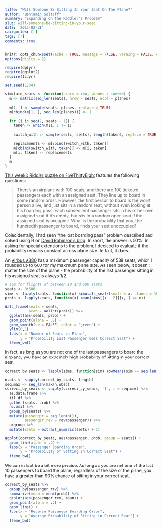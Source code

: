 ```yaml
---
title: "Will Someone Be Sitting In Your Seat On The Plane?"
author: "Benjamin Soltoff"
summary: "Expanding on the Riddler's Problem"
slug: will-someone-be-sitting-in-your-seat
date: '2016-02-21'
categories: [r]
tags: [r]
comments: true
---
```



```r
knitr::opts_chunk$set(cache = TRUE, message = FALSE, warning = FALSE, echo = FALSE)
options(digits = 2)
```

```r
require(dplyr)
require(ggplot2)
require(tidyr)

set.seed(1234)

simulate_seats <- function(seats = 100, planes = 100000) {
  m <- matrix(seq_len(seats), nrow = seats, ncol = planes)
  
  m[1, ] <- sample(seats, planes, replace = TRUE)
  m[cbind(m[1, ], seq_len(planes))] <- 1
  
  for (i in seq(2, seats - 1)) {
    taken <- which(m[i, ] != i)
    
    switch_with <- sample(seq(i, seats), length(taken), replace = TRUE)
    
    replacements <- m[cbind(switch_with, taken)]
    m[cbind(switch_with, taken)] <- m[i, taken]
    m[i, taken] <- replacements
  }
  m
}
```

[This week's Riddler puzzle on FiveThirtyEight](http://fivethirtyeight.com/features/will-someone-be-sitting-in-your-seat-on-the-plane/) features the following questions:

> There’s an airplane with 100 seats, and there are 100 ticketed passengers each with an assigned seat. They line up to board in some random order. However, the first person to board is the worst person alive, and just sits in a random seat, without even looking at his boarding pass. Each subsequent passenger sits in his or her own assigned seat if it’s empty, but sits in a random open seat if the assigned seat is occupied. What is the probability that you, the hundredth passenger to board, finds your seat unoccupied?

Coincidentally, I had seen "the lost boarding pass" problem described and solved using R on [David Robinson's blog](http://varianceexplained.org/r/boarding-pass-simulation/). In short, the answer is 50%. In asking for special extensions to the problem, I decided to evaluate if the probability remains constant across plane size. In fact, it does.

An [Airbus A380](https://en.wikipedia.org/wiki/Airbus_A380) has a maximum passenger capacity of 538 seats, which I rounded up to 600 for my maximum plane size. As seen below, it doesn't matter the size of the plane - the probability of the last passenger sitting in his assigned seat is always 1/2.

```r
# sim for flights of between 10 and 600 seats
seats <- 3:600
sims <- lapply(seats, function(x) simulate_seats(seats = x, planes = 10000))
probs <- lapply(seats, function(x) mean(sims[[x - 2]][x, ] == x))
```

```r
data_frame(seats = seats,
           prob = unlist(probs)) %>%
  ggplot(aes(seats, prob)) +
  geom_point(alpha = .2) +
  geom_smooth(se = FALSE, color = "green") +
  ylim(0,1) +
  labs(x = "Number of Seats on Plane",
       y = "Probability Last Passenger Gets Correct Seat") +
  theme_bw()
```

In fact, as long as you are not one of the last passengers to board the airplane, you have an extremely high probability of sitting in your correct seat.

```r
correct_by_seats <- lapply(sims, function(sim) rowMeans(sim == seq_len(nrow(sim))))

n.obs <- sapply(correct_by_seats, length)
seq.max <- seq_len(max(n.obs))
correct_by_seats <- sapply(correct_by_seats, "[", i = seq.max) %>%
  as.data.frame %>%
  tbl_df %>%
  gather(seats, prob) %>%
  na.omit %>%
  group_by(seats) %>%
  mutate(passenger = seq_len(n()),
         passenger_rev = rev(passenger)) %>%
  ungroup %>%
  mutate(seats = extract_numeric(seats) + 2)
```

```r
ggplot(correct_by_seats, aes(passenger, prob, group = seats)) +
  geom_line(alpha = .2) +
  labs(x = "Passenger Boarding Order",
       y = "Probability of Sitting in Correct Seat") +
  theme_bw()
```

We can in fact be a bit more precise. As long as you are not one of the last 10 passengers to board the plane, regardless of the size of the plane, you have a greater than 90% chance of sitting in your correct seat.

```r
correct_by_seats %>%
  group_by(passenger_rev) %>%
  summarize(mean = mean(prob)) %>%
  ggplot(aes(passenger_rev, mean)) +
  geom_point(alpha = .2) +
  geom_line() +
  labs(x = "Reverse Passenger Boarding Order",
       y = "Average Probability of Sitting in Correct Seat") +
  theme_bw()
```




